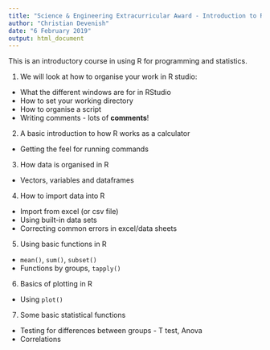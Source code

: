 ```yaml
---
title: "Science & Engineering Extracurricular Award - Introduction to R"
author: "Christian Devenish"
date: "6 February 2019"
output: html_document
---
```



This is an introductory course in using R for programming and statistics.

1. We will look at how to organise your work in R studio:

- What the different windows are for in RStudio
- How to set your working directory
- How to organise a script
- Writing comments - lots of **comments**!


2. A basic introduction to how R works as a calculator
- Getting the feel for running commands

3. How data is organised in R
- Vectors, variables and dataframes

4. How to import data into R
- Import from excel (or csv file)
- Using built-in data sets
- Correcting common errors in excel/data sheets

5. Using basic functions in R
- `mean()`, `sum()`, `subset()`
- Functions by groups, `tapply()`

6. Basics of plotting in R
- Using `plot()`

7. Some basic statistical functions
- Testing for differences between groups - T test, Anova
- Correlations

